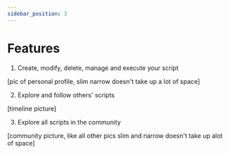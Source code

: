 ```yaml
---
sidebar_position: 3
---
```



# Features

1. Create, modify, delete, manage and execute your script

[pic of personal profile, slim narrow doesn't take up a lot of space]

2. Explore and follow others' scripts

[timeline picture]

3. Explore all scripts in the community

[community picture, like all other pics slim and narrow doesn't take up alot of space]
